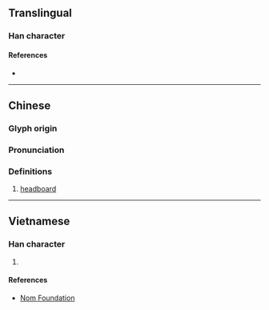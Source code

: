 {{character info/new}}
{{also|杩}}
==Translingual==

===Han character===
{{Han char|rn=75|rad=木|as=10|sn=14|four=41927|canj=DSQF|ids=⿰木馬}}

====References====
* {{Han ref|kx=0544.050|dkj=15261|dj=0931.240|hdz=21260.020|uh=69AA|ud=27050|bh=E259|bd=57945}}

----

==Chinese==
{{zh-forms|s=杩}}

===Glyph origin===
{{Han etym}}

===Pronunciation===
{{zh-pron
|m=mà
|c=maa5,maa6
|mc=y
|oc=y
|ma=
|cat=n
}}

===Definitions===
{{zh-hanzi}}

# [[headboard]]

----

==Vietnamese==

===Han character===
{{vi-readings|rs=木10| hanviet = mớ}}

# {{defn|lang=vi|sort=木10}}

====References====
*[http://nomfoundation.org/common/nom_details.php?codepoint=69aa Nom Foundation]